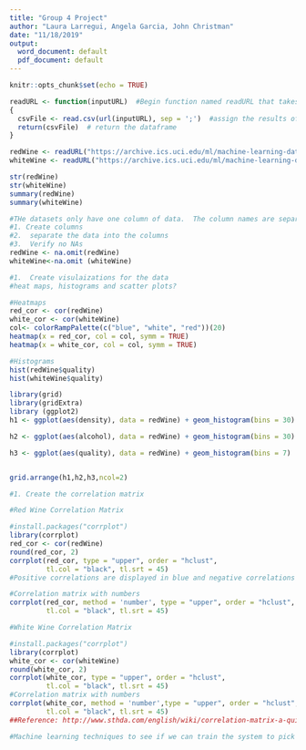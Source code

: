 ---
title: "Group 4 Project"
author: "Laura Larregui, Angela Garcia, John Christman"
date: "11/18/2019"
output:
  word_document: default
  pdf_document: default
---

```{r setup, include=FALSE}
knitr::opts_chunk$set(echo = TRUE)
```

```{r readWines}
readURL <- function(inputURL)  #Begin function named readURL that takes a URL
{
  csvFile <- read.csv(url(inputURL), sep = ';')  #assign the results of the URL call as a csv file to a dataframe named csvFile. Added sep = ';' to seperate the data into columns
  return(csvFile)  # return the dataframe
}

redWine <- readURL("https://archive.ics.uci.edu/ml/machine-learning-databases/wine-quality/winequality-red.csv")
whiteWine <- readURL("https://archive.ics.uci.edu/ml/machine-learning-databases/wine-quality/winequality-white.csv")

str(redWine)
str(whiteWine)
summary(redWine)
summary(whiteWine)


```
```{r cleanWine}
#THe datasets only have one column of data.  The column names are separated by periods the data by semi-colons
#1. Create columns 
#2.  separate the data into the columns
#3.  Verify no NAs
redWine <- na.omit(redWine)
whiteWine<-na.omit (whiteWine)

```

```{r visualizeWine }
#1.  Create visulaizations for the data
#heat maps, histograms and scatter plots?

#Heatmaps
red_cor <- cor(redWine)
white_cor <- cor(whiteWine)
col<- colorRampPalette(c("blue", "white", "red"))(20)
heatmap(x = red_cor, col = col, symm = TRUE)
heatmap(x = white_cor, col = col, symm = TRUE)

#Histograms
hist(redWine$quality)
hist(whiteWine$quality)

library(grid)
library(gridExtra)
library (ggplot2)
h1 <- ggplot(aes(density), data = redWine) + geom_histogram(bins = 30) 

h2 <- ggplot(aes(alcohol), data = redWine) + geom_histogram(bins = 30)

h3 <- ggplot(aes(quality), data = redWine) + geom_histogram(bins = 7)


grid.arrange(h1,h2,h3,ncol=2)

```

```{r correlationWine}
#1. Create the correlation matrix

#Red Wine Correlation Matrix

#install.packages("corrplot")
library(corrplot)
red_cor <- cor(redWine)
round(red_cor, 2)
corrplot(red_cor, type = "upper", order = "hclust", 
         tl.col = "black", tl.srt = 45)
#Positive correlations are displayed in blue and negative correlations in red color. Color intensity and the size of the circle are proportional to the correlation coefficients.

#Correlation matrix with numbers
corrplot(red_cor, method = 'number', type = "upper", order = "hclust", 
         tl.col = "black", tl.srt = 45)

#White Wine Correlation Matrix

#install.packages("corrplot")
library(corrplot)
white_cor <- cor(whiteWine)
round(white_cor, 2)
corrplot(white_cor, type = "upper", order = "hclust", 
         tl.col = "black", tl.srt = 45)
#Correlation matrix with numbers
corrplot(white_cor, method = 'number',type = "upper", order = "hclust", 
         tl.col = "black", tl.srt = 45)
##Reference: http://www.sthda.com/english/wiki/correlation-matrix-a-quick-start-guide-to-analyze-format-and-visualize-a-correlation-matrix-using-r-software
```

```{r learingWine}
#Machine learning techniques to see if we can train the system to pick a good wine
```


